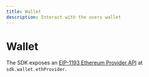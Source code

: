 ```yaml
---
title: Wallet
description: Interact with the users wallet
---
```


# Wallet

The SDK exposes an [EIP-1193 Ethereum Provider
API](https://eips.ethereum.org/EIPS/eip-1193) at
`sdk.wallet.ethProvider`.
